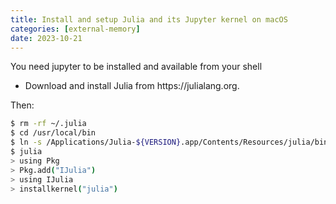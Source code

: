 ```yaml
---
title: Install and setup Julia and its Jupyter kernel on macOS
categories: [external-memory]
date: 2023-10-21
---
```


You need jupyter to be installed and available from your shell

- Download and install Julia from https://julialang.org.

Then:

```bash
$ rm -rf ~/.julia
$ cd /usr/local/bin
$ ln -s /Applications/Julia-${VERSION}.app/Contents/Resources/julia/bin/julia .
$ julia
> using Pkg
> Pkg.add("IJulia")
> using IJulia
> installkernel("julia")
```